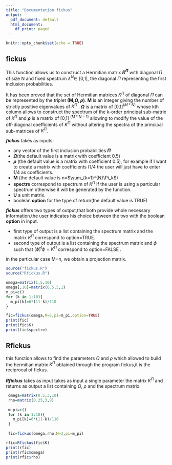 ---
title: "Documentation fickus"
output:
  pdf_document: default
  html_document:
    df_print: paged
---

```{r setup, include=FALSE}
knitr::opts_chunk$set(echo = TRUE)
```




## fickus

This function allows us to construct a Hermitian matrix **$K^\Pi$** with diagonal $\Pi$ of size N  and fixed spectrum $\lambda^{N}\in$ [0,1], the diagonal $\Pi$ representing the first inclusion probabilities.


It has been proved that the set of Hermitian matrices $K^\Pi$ of diagonal $\Pi$   can be represented by the triplet **(M,$\Omega,\rho$)**.  **M** is an integer giving the number of strictly positive eigenvalues of $K^\Pi$ . **$\Omega$** is a matrix of [0,1]$^{(M*N)}$ whose kth column allows to construct the spectrum of the k-order principal sub-matrix of $K^\Pi$ and **$\rho$** is a matrix of [0,1] $^{(M*N-1)}$ allowing to modify the value of the off-diagonal coefficients of $K^\Pi$ without altering the spectra of the principal sub-matrices of $K^\Pi$.  

***fickus*** takes as inputs:

* any vector of the first inclusion probabilities **$\Pi$**
* **$\Omega$**(the default value is a matrix with coefficient 0.5)
* **$\rho$** (the default value is a matrix with coefficient 0.5),  for example if I want to create a matrix with coefficients $\Pi/4$ the user will just have to enter 1/4 as coefficients. 
* **M** (the default value is n=$\sum_{k=1}^{N}\Pi_k$)
* **spectre** correspond to spectrum of $K^\Pi$ if the user is using a particular spectrum otherwise it will be generated by the function.  
* **U** a unit matrix.
* boolean **option** for the type of return(the default value is TRUE)  


***fickus*** offers two types of output,that both provide whole necessary information.the user indicates his choice between the two with the boolean **option** in input.

* first type of output is  a list containing the spectrum matrix and the matrix $K^\Pi$ correspond to option=TRUE.
* second type of output is a list containing the spectrum matrix and  $\phi$ such that $(\bar\phi)^{t}\phi=K^\Pi$ correspond to option=FALSE . 

in the particular case M=n, we obtain a projection matrix.


```{r packages, echo=FALSE,results='hide'}
source("fickus.R")
source("Rfickus.R")
```

```{r fickus}

omega=matrix(1,5,10)
omega[,10]=matrix(0.5,5,1)
m_pi=c()
for (k in 1:10){
  m_pi[k]=6*(11-k)/110
}

fic=fickus(omega,M=5,pi=m_pi,option=TRUE)
print(fic)
print(fic$K)
print(fic$spectre)


```














## Rfickus


this function allows to find the parameters $\Omega$ and $\rho$ which allowed to build the hermitian matrix $K^\Pi$ obtained through the program fickus,it is the reciprocal of fickus.


***Rfickus*** takes as input takes as input a single parameter the matrix $K^\Pi$ and returns as output a list containing $\Omega$, $\rho$ and the spectrum matrix.

```{r Rfickus}

 
 omega=matrix(0.5,3,10)
 rho=matrix(0.25,3,9)
 
 m_pi=c()
 for (k in 1:10){
   m_pi[k]=6*(11-k)/110
 }
 
 fic=fickus(omega,rho,M=3,pi=m_pi)

rfic=Rfickus(fic$K)
print(rfic)
print(rfic$omega)
print(rfic$rho)

```